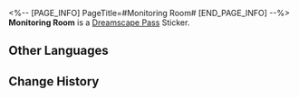 <%-- [PAGE_INFO]
PageTitle=#Monitoring Room#
[END_PAGE_INFO] --%>
{{Stub|Location information}}
{{Item Infobox
|id          = 223402
|image       = Dreamscape Pass Sticker Monitoring Room.png
|type        = Dreamscape Pass Sticker
|type2       = Eldritch Dreamfall (I) Stickers
|invCategory = 
|rarity      = 4
|effect      = 
|description = Digital stickers that can be used to decorate the pages of the Dreamtour Handbook. They come in many different styles.
|source1     = [[Locate the Monitoring Room in the Dreamscape]]
}}
{{Description|It is not you staring at the screen. It is the screen staring at you.}}
'''Monitoring Room''' is a [[Dreamscape Pass]] Sticker.

==Other Languages==
{{Other Languages
|en   = Monitoring Room
|zhs  = 监控室
|zht  = 監控室
|ja   = モニタールーム
|ko   = 감시실
|es   = Sala de vigilancia
|fr   = Salle de surveillance
|ru   = Комната наблюдения
|th   = ห้องมอนิเตอร์
|vi   = Phòng Giám Sát
|de   = Überwachungsraum
|id   = Ruang Monitor
|pt   = Sala de Monitoramento
}}

==Change History==
{{Change History|2.0}}